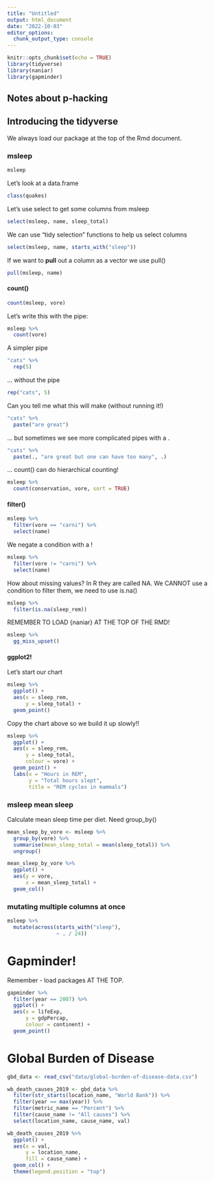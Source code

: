 ```yaml
---
title: "Untitled"
output: html_document
date: "2022-10-03"
editor_options: 
  chunk_output_type: console
---
```


```r
knitr::opts_chunk$set(echo = TRUE)
library(tidyverse)
library(naniar)
library(gapminder)
```

## Notes about p-hacking

## Introducing the tidyverse

We always load our package at the top of the Rmd document.

### msleep

```r
msleep
```

Let's look at a data.frame

```r
class(quakes)
```

Let's use select to get some columns from msleep

```r
select(msleep, name, sleep_total)
```

We can use "tidy selection" functions to help us select columns

```r
select(msleep, name, starts_with("sleep"))
```

If we want to **pull** out a column as a vector we use pull()

```r
pull(msleep, name)
```

#### count()

```r
count(msleep, vore)
```

Let's write this with the pipe:

```r
msleep %>% 
  count(vore)
```

A simpler pipe

```r
"cats" %>% 
  rep(5)
```

... without the pipe

```r
rep("cats", 5)
```

Can you tell me what this will make (without running it!)

```r
"cats" %>% 
  paste("are great")
```

... but sometimes we see more complicated pipes with a .

```r
"cats" %>% 
  paste(., "are great but one can have too many", .)
```

... count() can do hierarchical counting!

```r
msleep %>% 
  count(conservation, vore, sort = TRUE)
```

#### filter()

```r
msleep %>% 
  filter(vore == "carni") %>% 
  select(name)
```

We negate a condition with a !

```r
msleep %>% 
  filter(vore != "carni") %>% 
  select(name)
```

How about missing values? In R they are called NA. We CANNOT use a condition to filter them, we need to use is.na()

```r
msleep %>% 
  filter(is.na(sleep_rem))
```

REMEMBER TO LOAD {naniar} AT THE TOP OF THE RMD!

```r
msleep %>% 
  gg_miss_upset()
```

#### ggplot2!

Let's start our chart

```r
msleep %>% 
  ggplot() + 
  aes(x = sleep_rem,
      y = sleep_total) +
  geom_point()
```

Copy the chart above so we build it up slowly!!

```r
msleep %>% 
  ggplot() + 
  aes(x = sleep_rem,
      y = sleep_total,
      colour = vore) +
  geom_point() + 
  labs(x = "Hours in REM",
       y = "Total hours slept",
       title = "REM cycles in mammals")
```

### msleep mean sleep

Calculate mean sleep time per diet. Need group_by()

```r
mean_sleep_by_vore <- msleep %>%
  group_by(vore) %>% 
  summarise(mean_sleep_total = mean(sleep_total)) %>% 
  ungroup()
```

```r
mean_sleep_by_vore %>% 
  ggplot() + 
  aes(y = vore,
      x = mean_sleep_total) +
  geom_col()
```

### mutating multiple columns at once

```r
msleep %>% 
  mutate(across(starts_with("sleep"),
                ~ . / 24))
```

# Gapminder!

Remember - load packages AT THE TOP.

```r
gapminder %>% 
  filter(year == 2007) %>% 
  ggplot() +
  aes(x = lifeExp,
      y = gdpPercap,
      colour = continent) +
  geom_point()
```

# Global Burden of Disease

```r
gbd_data <- read_csv("data/global-burden-of-disease-data.csv")
```

```r
wb_death_causes_2019 <- gbd_data %>% 
  filter(str_starts(location_name, "World Bank")) %>% 
  filter(year == max(year)) %>% 
  filter(metric_name == "Percent") %>% 
  filter(cause_name != "All causes") %>% 
  select(location_name, cause_name, val)
```

```r
wb_death_causes_2019 %>% 
  ggplot() +
  aes(x = val,
      y = location_name,
      fill = cause_name) +
  geom_col() +
  theme(legend.position = "top")
```



